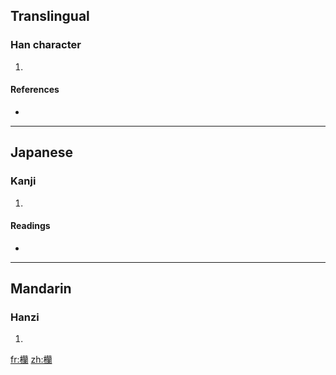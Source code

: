 ==Translingual==

===Han character===
{{Han char|rn=75|rad=木|as=21|sn=25|four=4492<sub>7</sub>|canj=木廿日田 (DTAW)}}

# {{defn|Han|sort=木21}}

====References====
* {{Han ref|kx=0564.130|dkj=15967|dj=0953.170|hdz=21326.030|uh=6B17|ud=27415|bh=F8F3|bd=63731}}

----

==Japanese==

===Kanji===
{{ja-kanji|grade=|rs=木21}}

# {{defn|Japanese}}

====Readings====
* {{ja-readings|on=[[らん]] (ran)|kun=[[てすり]] (tesuri)}}

----

==Mandarin==

===Hanzi===
{{cmn-hanzi|pin=[[lán]] ([[lan2]])|wg=lan<sup>2</sup>}}

# {{defn|Mandarin}}

[[fr:欗]]
[[zh:欗]]